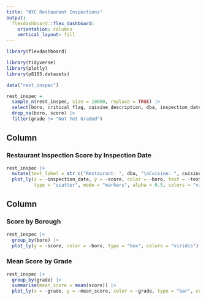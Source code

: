 ```yaml
---
title: "NYC Restaurant Inspections"
output: 
  flexdashboard::flex_dashboard:
    orientation: columns
    vertical_layout: fill
---
```


```r
library(flexdashboard)

library(tidyverse)
library(plotly)
library(p8105.datasets)

data("rest_inspec")

rest_inspec =
  sample_n(rest_inspec, size = 10000, replace = TRUE) |> 
  select(boro, critical_flag, cuisine_description, dba, inspection_date, score, zipcode, grade) |> 
  drop_na(boro, score) |> 
  filter(grade != "Not Yet Graded")
```

Column {data-width=650}
-----------------------------------------------------------------------

### Restaurant Inspection Score by Inspection Date

```r
rest_inspec |> 
  mutate(text_label = str_c("Restaurant: ", dba, "\nCuisine: ", cuisine_description, "\nCritical Flag: ", critical_flag)) |> 
  plot_ly(x = ~inspection_date, y = ~score, color = ~boro, text = ~text_label,
          type = "scatter", mode = "markers", alpha = 0.5, colors = "viridis")
```

Column {data-width=350}
-----------------------------------------------------------------------

### Score by Borough

```r
rest_inspec |> 
  group_by(boro) |>
  plot_ly(y = ~score, color = ~boro, type = "box", colors = "viridis")
```

### Mean Score by Grade

```r
rest_inspec |> 
  group_by(grade) |>
  summarise(mean_score = mean(score)) |> 
  plot_ly(x = ~grade, y = ~mean_score, color = ~grade, type = "bar", colors = "viridis")
```

